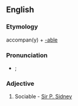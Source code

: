 ==English==

===Etymology===
accompan(y) + [[-able]]

===Pronunciation===
* {{a|UK}} {{IPA|/əˈkʌmp.nə.bəl/|/əˈkʌmp.ən.ə.bəl/}}; {{X-SAMPA|/@"kVmp.n@.b@l/|/@"kVmp.@n.@.b@l/}}

===Adjective===
{{head|en|adjective}}

# {{context|obsolete|lang=en}} Sociable - [[w:Sir P. Sidney|Sir P. Sidney]]